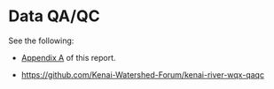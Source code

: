 # Data QA/QC

See the following:

-   [Appendix A](#appendix_a) of this report.

-   <https://github.com/Kenai-Watershed-Forum/kenai-river-wqx-qaqc>
